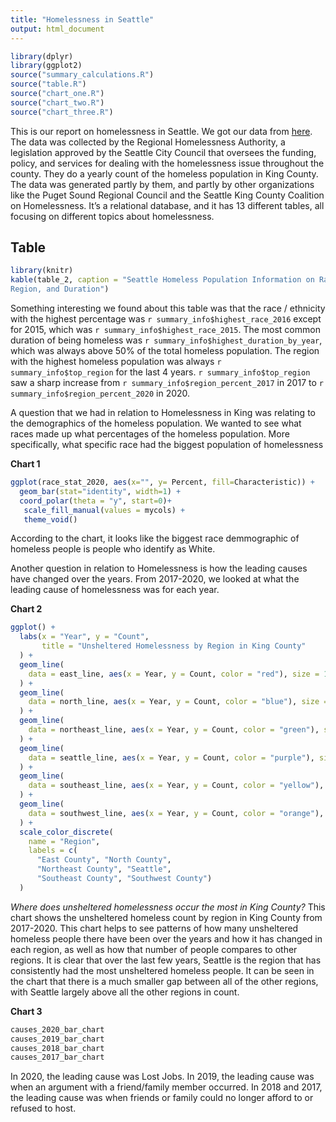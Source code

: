 ```yaml
---
title: "Homelessness in Seattle"
output: html_document
---
```


```r
library(dplyr)
library(ggplot2)
source("summary_calculations.R")
source("table.R")
source("chart_one.R")
source("chart_two.R")
source("chart_three.R")
```

This is our report on homelessness in Seattle. We got our data from [here](https://data.world/sasha/count-us-in-report-homelessness-data/workspace/file?filename=Count+Us+In.xlsx). The data was collected by the Regional Homelessness Authority, a legislation approved by the Seattle City Council that oversees the funding, policy, and services for dealing with the homelessness issue throughout the county. They do a yearly count of the homeless population in King County. The data was generated partly by them, and partly by other organizations like the Puget Sound Regional Council and the Seattle King County Coalition on Homelessness. It's a relational database, and it has 13 different tables, all focusing on different topics about homelessness.



## **Table**

``` r
library(knitr)
kable(table_2, caption = "Seattle Homeless Population Information on Race,
Region, and Duration")
```

Something interesting we found about this table was that the race / ethnicity with the highest percentage was `r summary_info$highest_race_2016` except for 2015, which was `r summary_info$highest_race_2015`. The most common duration of being homeless was `r summary_info$highest_duration_by_year`, which was always above 50% of the total homeless population. The region with the highest homeless population was always `r summary_info$top_region` for the last 4 years. `r summary_info$top_region` saw a sharp increase from `r summary_info$region_percent_2017` in 2017 to `r summary_info$region_percent_2020` in 2020.


A question that we had in relation to Homelessness in King was relating to the
demographics of the homeless population. We wanted to see what races made up
what percentages of the homeless population. More specifically, what specific
race had the biggest population of homelessness

**Chart 1**
``` r
ggplot(race_stat_2020, aes(x="", y= Percent, fill=Characteristic)) +
  geom_bar(stat="identity", width=1) +
  coord_polar(theta = "y", start=0)+
   scale_fill_manual(values = mycols) +
   theme_void()
```
According to the chart, it looks like the biggest race demmographic of homeless
people is people who identify as White.

Another question in relation to Homelessness is how the leading causes have changed
over the years. From 2017-2020, we looked at what the leading cause of homelessness
was for each year.


**Chart 2**
``` r
ggplot() +
  labs(x = "Year", y = "Count",
       title = "Unsheltered Homelessness by Region in King County"
  ) +
  geom_line(
    data = east_line, aes(x = Year, y = Count, color = "red"), size = 1
  ) +
  geom_line(
    data = north_line, aes(x = Year, y = Count, color = "blue"), size = 1
  ) +
  geom_line(
    data = northeast_line, aes(x = Year, y = Count, color = "green"), size = 1
  ) +
  geom_line(
    data = seattle_line, aes(x = Year, y = Count, color = "purple"), size = 1
  ) +
  geom_line(
    data = southeast_line, aes(x = Year, y = Count, color = "yellow"), size = 1
  ) +
  geom_line(
    data = southwest_line, aes(x = Year, y = Count, color = "orange"), size = 1
  ) +
  scale_color_discrete(
    name = "Region",
    labels = c(
      "East County", "North County",
      "Northeast County", "Seattle",
      "Southeast County", "Southwest County")
  )
```
_Where does unsheltered homelessness occur the most in King County?_
This chart shows the unsheltered homeless count by region in King County from 2017-2020. This chart helps to see patterns of how many unsheltered homeless people there have been over the years and how it has changed in each region, as well as how that number of people compares to other regions. It is clear that over the last few years, Seattle is the region that has consistently had the most unsheltered homeless people. It can be seen in the chart that there is a much smaller gap between all of the other regions, with Seattle largely above all the other regions in count.


**Chart 3**
``` r
causes_2020_bar_chart
causes_2019_bar_chart
causes_2018_bar_chart
causes_2017_bar_chart
```
In 2020, the leading cause was Lost Jobs.
In 2019, the leading cause was when an argument with a friend/family member occurred.
In 2018 and 2017, the leading cause was when friends or family could no longer afford
to or refused to host.
